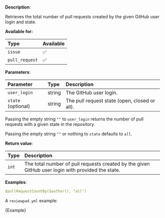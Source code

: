
**Description**:

Retrieves the total number of pull requests created by the given GitHub user login and state.

**Available for:**

| Type           | Available |
| :------------- | :-------- |
| `issue`        | ✅        |
| `pull_request` | ✅        |

**Parameters**:

| Parameter          | Type   | Description                                   |
| :----------------- | :----- | :-------------------------------------------- |
| `user_login`       | string | The GitHub user login.                        |
| `state` (optional) | string | The pull request state (open, closed or all). |

Passing the empty string `""` to `user_login` returns the number of pull requests with a given state in the repository.

Passing the empty string `""` or nothing to `state` defaults to `all`.

**Return value**:

| Type  | Description                                                                                       |
| :---- | :------------------------------------------------------------------------------------------------ |
| `int` | The total number of pull requests created by the given GitHub user login with provided the state. |

**Examples**:

```yml
$pullRequestCountBy($author(), "all")
```

A `reviewpad.yml` example:

<CodeBlock language="yml">{Example}</CodeBlock>
